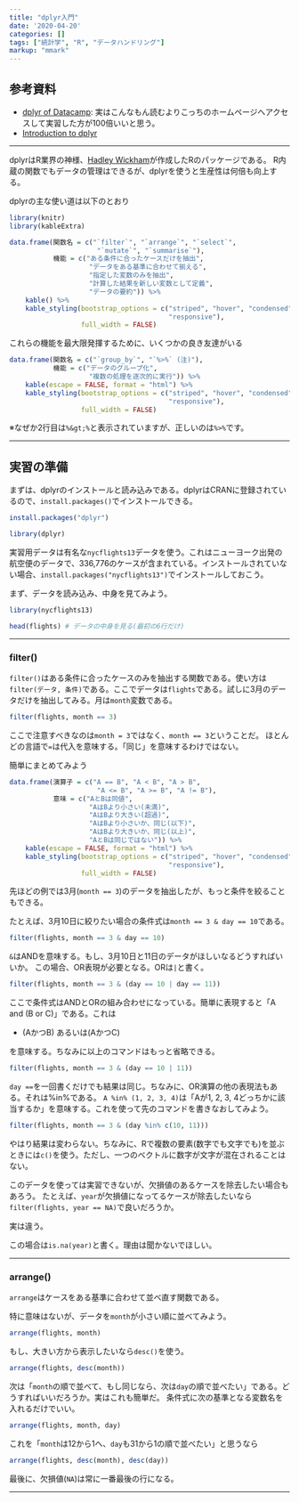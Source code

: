 ```yaml
---
title: "dplyr入門"
date: '2020-04-20'
categories: []
tags: ["統計学", "R", "データハンドリング"]
markup: "mmark"
---
```


## 参考資料

* [dplyr of Datacamp](https://www.datacamp.com/courses/dplyr-data-manipulation-r-tutorial): 実はこんなもん読むよりこっちのホームページへアクセスして実習した方が100倍いいと思う。
* [Introduction to dplyr](https://cran.rstudio.com/web/packages/dplyr/vignettes/introduction.html)

---

dplyrはR業界の神様、[Hadley Wickham](http://hadley.nz/)が作成したRのパッケージである。 R内蔵の関数でもデータの管理はできるが、dplyrを使うと生産性は何倍も向上する。

dplyrの主な使い道は以下のとおり

```r
library(knitr)
library(kableExtra)

data.frame(関数名 = c("`filter`", "`arrange`", "`select`", 
                      "`mutate`", "`summarise`"),
           機能 = c("ある条件に合ったケースだけを抽出",
                    "データをある基準に合わせて揃える",
                    "指定した変数のみを抽出",
                    "計算した結果を新しい変数として定義",
                    "データの要約")) %>%
    kable() %>%
    kable_styling(bootstrap_options = c("striped", "hover", "condensed",
                                        "responsive"),
                  full_width = FALSE)
```

これらの機能を最大限発揮するために、いくつかの良き友達がいる

```r
data.frame(関数名 = c("`group_by`", "`%>%` (注)"),
           機能 = c("データのグループ化",
                    "複数の処理を逐次的に実行")) %>%
    kable(escape = FALSE, format = "html") %>%
    kable_styling(bootstrap_options = c("striped", "hover", "condensed",
                                        "responsive"),
                  full_width = FALSE)
```

※なぜか2行目は`%&gt;%`と表示されていますが、正しいのは`%>%`です。

---

## 実習の準備

まずは、dplyrのインストールと読み込みである。dplyrはCRANに登録されているので、`install.packages()`でインストールできる。

```r
install.packages("dplyr")
```

```r
library(dplyr)
```

実習用データは有名な`nycflights13`データを使う。これはニューヨーク出発の航空便のデータで、336,776のケースが含まれている。インストールされていない場合、`install.packages("nycflights13")`でインストールしておこう。

まず、データを読み込み、中身を見てみよう。

```r
library(nycflights13)

head(flights) # データの中身を見る(最初の6行だけ)
```


---
    
### filter()

`filter()`はある条件に合ったケースのみを抽出する関数である。使い方は`filter(データ, 条件)`である。ここでデータは`flights`である。試しに3月のデータだけを抽出してみる。月は`month`変数である。

```r
filter(flights, month == 3)
```

ここで注意すべきなのは`month = 3`ではなく、`month == 3`ということだ。 ほとんどの言語で`=`は代入を意味する。「同じ」を意味するわけではない。

簡単にまとめてみよう

```r
data.frame(演算子 = c("A == B", "A < B", "A > B",
                      "A <= B", "A >= B", "A != B"),
           意味 = c("AとBは同値",
                    "AはBより小さい(未満)",
                    "AはBより大きい(超過)",
                    "AはBより小さいか、同じ(以下)",
                    "AはBより大きいか、同じ(以上)",
                    "AとBは同じではない")) %>%
    kable(escape = FALSE, format = "html") %>%
    kable_styling(bootstrap_options = c("striped", "hover", "condensed",
                                        "responsive"),
                  full_width = FALSE)
```

先ほどの例では3月(`month == 3`)のデータを抽出したが、もっと条件を絞ることもできる。

たとえば、3月10日に絞りたい場合の条件式は`month == 3 & day == 10`である。

```r
filter(flights, month == 3 & day == 10)
```

`&`はANDを意味する。もし、3月10日と11日のデータがほしいなるどうすればいいか。 この場合、OR表現が必要となる。ORは`|`と書く。

```r
filter(flights, month == 3 & (day == 10 | day == 11))
```

ここで条件式はANDとORの組み合わせになっている。簡単に表現すると「A and (B or C)」である。これは

* (AかつB) あるいは(AかつC)

を意味する。ちなみに以上のコマンドはもっと省略できる。

```r
filter(flights, month == 3 & (day == 10 | 11))
```

`day ==`を一回書くだけでも結果は同じ。ちなみに、OR演算の他の表現法もある。それは%in%である。 `A %in% (1, 2, 3, 4)`は「Aが1, 2, 3, 4どっちかに該当するか」を意味する。これを使って先のコマンドを書きなおしてみよう。

```r
filter(flights, month == 3 & (day %in% c(10, 11)))
```

やはり結果は変わらない。ちなみに、Rで複数の要素(数字でも文字でも)を並ぶときには`c()`を使う。ただし、一つのベクトルに数字が文字が混在されることはない。

このデータを使っては実習できないが、欠損値のあるケースを除去したい場合もあろう。 たとえば、`year`が欠損値になってるケースが除去したいなら`filter(flights, year == NA)`で良いだろうか。

実は違う。

この場合は`is.na(year)`と書く。理由は聞かないでほしい。

---

### arrange()

`arrange`はケースをある基準に合わせて並べ直す関数である。

特に意味はないが、データを`month`が小さい順に並べてみよう。

```r
arrange(flights, month)
```

もし、大きい方から表示したいなら`desc()`を使う。

```r
arrange(flights, desc(month))
```

次は「`month`の順で並べて、もし同じなら、次は`day`の順で並べたい」である。どうすればいいだろうか。実はこれも簡単だ。 条件式に次の基準となる変数名を入れるだけでいい。

```r
arrange(flights, month, day)
```

これを「`month`は12から1へ、`day`も31から1の順で並べたい」と思うなら

```r
arrange(flights, desc(month), desc(day))
```

最後に、欠損値(`NA`)は常に一番最後の行になる。

---